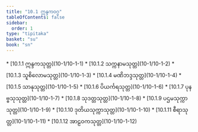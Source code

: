 ```yaml
---
title: "10.1 ဣန္ဒကဝဂ္ဂ"
tableOfContents: false
sidebar:
  order: 1
type: "tipitaka"
basket: "su"
book: "sn"
---
```



<DynamicBreadcrumb />



<TableOfContents book="sn" section="10.1">
* [10.1.1 ဣန္ဒကသုတ္တ](10-1/10-1-1)
* [10.1.2 သက္ကနာမသုတ္တ](10-1/10-1-2)
* [10.1.3 သူစိလောမသုတ္တ](10-1/10-1-3)
* [10.1.4 မဏိဘဒ္ဒသုတ္တ](10-1/10-1-4)
* [10.1.5 သာနုသုတ္တ](10-1/10-1-5)
* [10.1.6 ပိယင်္ကရသုတ္တ](10-1/10-1-6)
* [10.1.7 ပုနဗ္ဗသုသုတ္တ](10-1/10-1-7)
* [10.1.8 သုဒတ္တသုတ္တ](10-1/10-1-8)
* [10.1.9 ပဌမသုက္ကာသုတ္တ](10-1/10-1-9)
* [10.1.10 ဒုတိယသုက္ကာသုတ္တ](10-1/10-1-10)
* [10.1.11 စီရာသုတ္တ](10-1/10-1-11)
* [10.1.12 အာဠဝကသုတ္တ](10-1/10-1-12)
</TableOfContents>